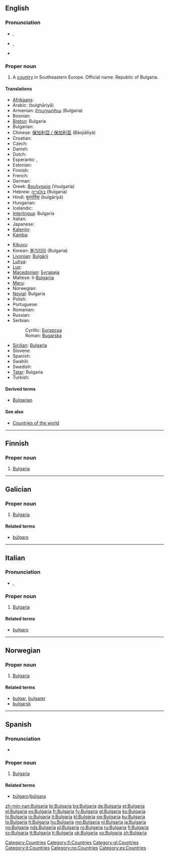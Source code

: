 {{also|bulgaria|Bulgária}}
==English==
{{wikipedia}}

===Pronunciation===
* {{a|UK}} {{IPA|/bʌlˈgɛə.ɹi.ə/}}, {{SAMPA|/bVl"gE@.ri.@/}}
* {{a|US}} {{IPA|/bʌlˈgɛɹ.i.ə/}}, {{SAMPA|/bVl"gEr.i.@/}}
* {{audio|en-us-Bulgaria.ogg|Audio (US)}}

===Proper noun===
{{en-proper noun}}

# A [[country]] in Southeastern Europe. Official name: Republic of Bulgaria.

====Translations====
{{trans-top|country}}
* [[Afrikaans]]: {{t|af|Bulgarye|xs=Afrikaans}}
* Arabic: {{Arab|[[بلغاريا]]}} (bulghāriyā)
* Armenian: [[Բուլղարիա]] (Bulġaria)
* Bosnian: {{t-|bs|Bugarska|f}}
* [[Breton]]: Bulgaria
* Bulgarian: {{t+|bg|България|f|tr=Bəlgáriya|sc=Cyrl}}
* Chinese: [[保加利亞 / 保加利亚]] (Bǎojiālìyà)
* Croatian: {{t-|hr|Bugarska|f}}
* Czech: {{t+|cs|Bulharsko|n}}
* Danish: {{t-|da|Bulgarien}}
* Dutch: {{t+|nl|Bulgarije}}
* Esperanto: {{t-|eo|Bulgario|xs=Esperanto}}, {{t-|eo|Bulgarujo|xs=Esperanto}}
* Estonian: {{t-|et|Bulgaaria}}
* Finnish: {{t+|fi|Bulgaria}}
* French: {{t+|fr|Bulgarie|f}}
* German: {{t+|de|Bulgarien|n}}
* Greek: [[Βουλγαρία]] (Voulgaría) {{f}}
* Hebrew: [[בולגריה]] (Bulgaria)
* Hindi: [[बुल्गारिया]] (bulgāriyā)
* Hungarian: {{t+|hu|Bulgária}}
* Icelandic: {{t+|is|Búlgaría|f}}
* [[Interlingua]]: Bulgaria
* Italian: {{t+|it|Bulgaria|f}}
* Japanese: {{t+|ja|ブルガリア|tr=Burugaria|sc=Jpan}}
* [[Kalenjin]]: {{tø|kln|Bulgaria}}
* [[Kamba]]: {{tø|kam|Bulgaria}}
{{trans-mid}}
* [[Kikuyu]]: {{tø|ki|Bulgaria}}
* Korean: [[불가리아]] (Bulgaria)
* [[Livonian]]: [[Bulgārij]]
* [[Luhya]]: {{tø|luy|Bulgaria}}
* [[Luo]]: {{tø|luo|Bulgaria}}
* [[Macedonian]]: [[Бугарија]] {{f}}
* Maltese: il-[[Bulgarija]]
* [[Meru]]: {{tø|mer|Bulgaria}}
* Norwegian: {{t+|no|Bulgaria}}
* [[Novial]]: Bulgaria
* Polish: {{t+|pl|Bułgaria|f}}
* Portuguese: {{t+|pt|Bulgária|f}}
* Romanian: {{t+|ro|Bulgaria|f}}
* Russian: {{t+|ru|Болгария|f|tr=Bolgárija|sc=Cyrl}}
* Serbian:
*: Cyrillic: [[Бугарска]] {{f}}
*: Roman: [[Bugarska#Serbian|Bugarska]] {{f}}
* [[Sicilian]]: [[Bulgarìa]] {{f}}
* Slovene: {{t+|sl|Bolgarija|f}}
* Spanish: {{t+|es|Bulgaria|f}}
* Swahili: {{t+|sw|Bulgaria|xs=Swahili}}
* Swedish: {{t+|sv|Bulgarien}}
* [[Tatar]]: Bulgaria
* Turkish: {{t+|tr|Bulgaristan}}
{{trans-bottom}}

====Derived terms====
* [[Bulgarian]]

====See also====
* [[Appendix:Countries of the world|Countries of the world]]

[[Category:Countries]]

----

==Finnish==
{{wikipedia|lang=fi}}

===Proper noun===
{{fi-noun|proper=true|Bulgari|type=kulkija}}

# [[#English|Bulgaria]]

[[Category:fi:Countries]]

----

==Galician==

===Proper noun===
{{gl-proper noun|f}}

# [[#English|Bulgaria]]

====Related terms====
* [[búlgaro]]

[[Category:gl:Countries]]

----

==Italian==
{{wikipedia|lang=it}}

===Pronunciation===
* {{IPA|/bulgaˈri.a/|lang=it}}, {{SAMPA|/bulga"ri.a/|lang=it}}

===Proper noun===
{{infl|it|proper noun|g=f}}

# [[#English|Bulgaria]]

====Related terms====
* [[bulgaro]]

[[Category:it:Countries]]

----

==Norwegian==

===Proper noun===
{{infl|no|proper noun}}

# [[#English|Bulgaria]]

====Related terms====
* [[bulgar]], [[bulgarer]]
* [[bulgarsk]]

[[Category:no:Countries]]

----

==Spanish==

===Pronunciation===
* {{IPA|/bulˈɣarja/|lang=es}}

===Proper noun===
{{infl|es|proper noun|g=f}}

# [[#English|Bulgaria]]

====Related terms====
* [[búlgaro]]/[[búlgara]]

[[Category:es:Countries]]

[[zh-min-nan:Bulgaria]]
[[br:Bulgaria]]
[[bg:Bulgaria]]
[[de:Bulgaria]]
[[et:Bulgaria]]
[[el:Bulgaria]]
[[es:Bulgaria]]
[[fr:Bulgaria]]
[[fy:Bulgaria]]
[[gl:Bulgaria]]
[[ko:Bulgaria]]
[[hi:Bulgaria]]
[[io:Bulgaria]]
[[it:Bulgaria]]
[[kl:Bulgaria]]
[[sw:Bulgaria]]
[[ku:Bulgaria]]
[[lo:Bulgaria]]
[[lt:Bulgaria]]
[[hu:Bulgaria]]
[[mn:Bulgaria]]
[[nl:Bulgaria]]
[[ja:Bulgaria]]
[[no:Bulgaria]]
[[nds:Bulgaria]]
[[pl:Bulgaria]]
[[ro:Bulgaria]]
[[ru:Bulgaria]]
[[fi:Bulgaria]]
[[sv:Bulgaria]]
[[tt:Bulgaria]]
[[tr:Bulgaria]]
[[uk:Bulgaria]]
[[vo:Bulgaria]]
[[zh:Bulgaria]]
